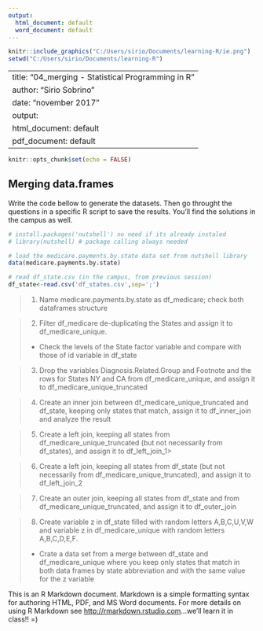 ```yaml
---
output:
  html_document: default
  word_document: default
---
```

```r
knitr::include_graphics("C:/Users/sirio/Documents/learning-R/ie.png")
setwd("C:/Users/sirio/Documents/learning-R")

```

---
title: "04_merging - Statistical Programming in R"
author: "Sirio Sobrino"
date: "november 2017"
output:
  html_document: default
  pdf_document: default
---

```r
knitr::opts_chunk$set(echo = FALSE)
```


## Merging data.frames    
Write the code bellow to generate the datasets.
Then go throught the questions in a specific R script to save the results. You'll find the solutions in the campus as well.



```r
# install.packages('nutshell') no need if its already instaled
# library(nutshell) # package calling always needed 

# load the medicare.payments.by.state data set from nutshell library
data(medicare.payments.by.state)

# read df_state.csv (in the campus, from previous session)
df_state<-read.csv('df_states.csv',sep=';')
```

> 1. Name medicare.payments.by.state as df_medicare; check both dataframes structure 

> 2. Filter df_medicare de-duplicating the States and assign it to df_medicare_unique.
    + Check the levels of the State factor variable and compare with those of id variable in df_state

> 3. Drop the variables Diagnosis.Related.Group and Footnote and the rows for States NY and CA from df_medicare_unique, and assign it to 
df_medicare_unique_truncated

> 4. Create an inner join between df_medicare_unique_truncated and df_state, keeping only states that match, assign it to df_inner_join and analyze the result

> 5. Create a left join, keeping all states from df_medicare_unique_truncated (but not necessarily from df_states), and assign it to df_left_join_1>

> 6. Create a left join, keeping all states from df_state (but not necessarily from df_medicare_unique_truncated), and assign it to df_left_join_2

> 7. Create an outer join, keeping all states from df_state and from df_medicare_unique_truncated, and assign it to df_outer_join

> 8. Create variable z in df_state filled with random letters A,B,C,U,V,W and variable z in df_medicare_unique with random letters A,B,C,D,E,F.
    + Crate a data set from a merge between df_state and df_medicare_unique where you keep only states that match in both data frames by state abbreviation and with the same value for the z variable







This is an R Markdown document. Markdown is a simple formatting syntax for authoring HTML, PDF, and MS Word documents. For more details on using R Markdown see <http://rmarkdown.rstudio.com>...we'll learn it in class!! =)

